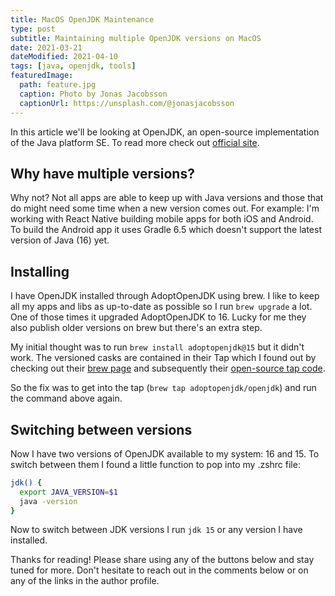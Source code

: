 ```yaml
---
title: MacOS OpenJDK Maintenance
type: post
subtitle: Maintaining multiple OpenJDK versions on MacOS
date: 2021-03-21
dateModified: 2021-04-10
tags: [java, openjdk, tools]
featuredImage:
  path: feature.jpg
  caption: Photo by Jonas Jacobsson
  captionUrl: https://unsplash.com/@jonasjacobsson
---
```


In this article we'll be looking at OpenJDK, an open-source implementation of the Java platform SE. To read more check out [official site](https://openjdk.java.net/).

## Why have multiple versions?

Why not? Not all apps are able to keep up with Java versions and those that do might need some time when a new version comes out. For example: I'm working with React Native building mobile apps for both iOS and Android. To build the Android app it uses Gradle 6.5 which doesn't support the latest version of Java (16) yet.

## Installing

I have OpenJDK installed through AdoptOpenJDK using brew. I like to keep all my apps and libs as up-to-date as possible so I run `brew upgrade` a lot. One of those times it upgraded AdoptOpenJDK to 16. Lucky for me they also publish older versions on brew but there's an extra step.

My initial thought was to run `brew install adoptopenjdk@15` but it didn't work. The versioned casks are contained in their Tap which I found out by checking out their [brew page](https://formulae.brew.sh/cask/adoptopenjdk#default) and subsequently their [open-source tap code](https://github.com/AdoptOpenJDK/homebrew-openjdk).

So the fix was to get into the tap (`brew tap adoptopenjdk/openjdk`) and run the command above again.

## Switching between versions

Now I have two versions of OpenJDK available to my system: 16 and 15. To switch between them I found a little function to pop into my .zshrc file:

```bash
jdk() {
  export JAVA_VERSION=$1
  java -version
}
```

Now to switch between JDK versions I run `jdk 15` or any version I have installed.

Thanks for reading! Please share using any of the buttons below and stay tuned for more. Don't hesitate to reach out in the comments below or on any of the links in the author profile.
